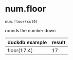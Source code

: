 # num.floor { #duckops.num.floor }

`num.floor(col0)`

rounds the number down

| duckdb example | result |
| -------------- | ------ |
| floor(17.4) | 17 |

